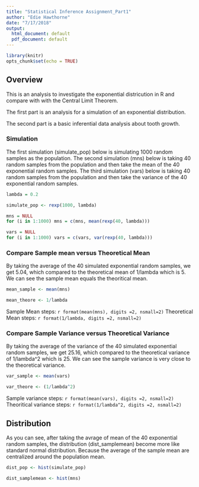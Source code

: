 ```yaml
---
title: "Statistical Inference Assignment_Part1"
author: "Edie Hawthorne"
date: "7/17/2018"
output:
  html_document: default
  pdf_document: default
---
```


```r
library(knitr)
opts_chunk$set(echo = TRUE)
```

## Overview

This is an analysis to investigate the exponential districution in R and compare with with the Central Limit Theorem.

The first part is an analysis for a simulation of an exponential distribution.

The second part is a basic inferential data analysis about tooth growth.

### Simulation

The first simulation (simulate_pop) below is simulating 1000 random samples as the population. The second simulation (mns) below is taking 40 random samples from the population and then take the mean of the 40 exponential random samples. The third simulation (vars) below is taking 40 random samples from the population and then take the variance of the 40 exponential random samples.

```r
lambda = 0.2

simulate_pop <- rexp(1000, lambda)

mns = NULL
for (i in 1:1000) mns = c(mns, mean(rexp(40, lambda)))

vars = NULL
for (i in 1:1000) vars = c(vars, var(rexp(40, lambda)))
```

### Compare Sample mean versus Theoretical Mean

By taking the average of the 40 simulated exponential random samples, we get 5.04, which compared to the theoretical mean of 1/lambda which is 5. We can see the sample mean equals the theoritical mean.

```r
mean_sample <- mean(mns)

mean_theore <- 1/lambda
```

Sample Mean steps: `r format(mean(mns), digits =2, nsmall=2)`
Theoretical Mean steps: `r format(1/lambda, digits =2, nsmall=2)`

### Compare Sample Variance versus Theoretical Variance

By taking the average of the variance of the 40 simulated exponential random samples, we get 25.16, which compared to the theoretical variance of 1/lambda^2 which is 25. We can see the sample variance is very close to the theoretical variance.

```r
var_sample <- mean(vars)

var_theore <- (1/lambda^2)
```

Sample variance steps: `r format(mean(vars), digits =2, nsmall=2)`
Theoritical variance steps: `r format(1/lambda^2, digits =2, nsmall=2)`

## Distribution

As you can see, after taking the avrage of mean of the 40 exponential random samples, the distribution (dist_samplemean) become more like standard normal distribution. Because the average of the sample mean are centralized around the population mean.

```r
dist_pop <- hist(simulate_pop)

dist_samplemean <- hist(mns)
```

